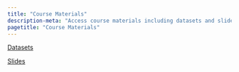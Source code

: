 ```yaml
---
title: "Course Materials"
description-meta: "Access course materials including datasets and slides for the Data Science and Digital Tools for Transport Planning course."
pagetitle: "Course Materials"
---
```


[Datasets](data/)

[Slides](slides/)

